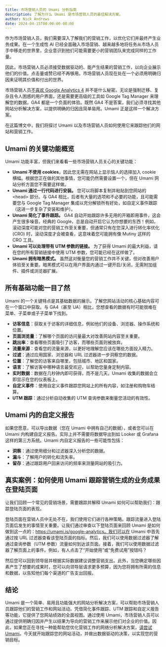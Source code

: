 ```yaml
---
title: 市场营销人员的 Umami 分析指南
description: 了解为什么 Umami 是市场营销人员的最佳解决方案。
author: Nick Andrews
date: 2024-04-15T00:00:00-08:00
---
```


作为市场营销人员，我们需要深入了解我们的营销工作，以优化它们并最终产生业务成果。在一个生成性 AI 已经全面融入市场营销、越来越多地将任务从市场人员手中移走的世界里，企业意识到他们可能需要更小的营销团队来完成同样的工作量。

因此，市场营销人员必须接受数据驱动的、能产生结果的营销工作，以向企业展示他们的价值。点击量或赞已经不再够用。市场营销人员现在处在一个必须用明确归因来证明其价值和付出的世界。

市场营销人员[不喜欢 Google Analytics 4](https://searchengineland.com/google-analytics-4-we-hate-428942) 并不是什么秘密。无论是强制迁移、复杂且令人困惑的用户界面，还是需要更高级的工具如 Google Tag Manager 来理解您的数据，GA4 都是一个负面的体验。既然 GA4 不是答案，我们必须寻找其他网站分析解决方案，以提供明确的归因且简单易用。Umami 正是这样一个解决方案。

在这篇博文中，我们将探讨 Umami 以及市场营销人员如何使用它来跟踪他们的网站和营销工作。

## Umami 的关键功能概览

Umami 功能丰富，但我们来看看一些市场营销人员关心的关键功能：

- **Umami 不使用 cookies**，因此您无需在网站上显示恼人的选择加入 cookie 横幅。根据您正在做的其他事情，您可能仍然需要设置一个，但在 Umami 网站分析方面您不需要这样做。
- **Umami 通过一行代码进行安装。** 您可以将脚本复制并粘贴到您网站的 &lt;head&gt; 部分。与 GA4 相比，后者有大量的选项和不必要的功能，且可能需要您与 Google Tag Manager 集成以充分解锁所有好处，如自定义事件跟踪（这进一步复杂了安装和维护）。
- **Umami 简化了事件跟踪。** GA4 自动开始跟踪许多无用的开箱即用事件，这会产生很多噪音。经典的 Google，总是自动开启它认为你想要的东西！例如，滚动深度可能对您的营销工作至关重要，但通常只有在您深入进行转化率优化 (CRO) 时，滚动深度才会被查看，这意味着您可能拥有像 Mutiny 这样的 CRO 工具。
- **Umami 可以处理带有 UTM 参数的链接。** 为了获得 Umami 的最大利益，请在您的所有营销链接中使用 UTM 参数，您可能已经在这样做了。
- **Umami 拥有暗黑模式。** 虽然这对衡量您的营销工作并不关键，但对改善用户体验至关重要。暗黑模式可以在用户界面内通过一键开启/关闭，无需附加组件、插件或浏览器扩展。

## 所有基础功能一目了然

Umami 的一个关键特点是其基础数据的展示。了解您网站活动的核心基础内容可在一个窗口中获取。与 GA4（甚至 UA）相比，您想查看的数据有时可能很难在菜单、子菜单或子子菜单下找到。

- **访客信息**：获取关于访客的详细信息，例如他们的设备、浏览器、操作系统和位置。
- **页面浏览量**：了解哪个页面的访问量最大对改善网站内容至关重要。
- **跳出率**：查看哪些页面吸引了访客，而哪些页面则被放弃。
- **流量来源**：查看您的流量来源，以更好地理解您应该在哪些方面投入精力。
- **过滤**：通过应用国家、浏览器和 URL 过滤器进一步洞察您的数据。
- **位置**：了解您的访客来自哪里，包括城市、地区和国家。
- **语言**：了解访客中哪种语言最受欢迎，以帮助您量身定制内容。
- **实时数据**：数据在几秒钟内即可获得，而不是几天。Umami 收集的数据会立即显示在您的仪表板上。
- **自定义事件**：使用自定义事件跟踪您网站上的所有内容，如注册和购物车结算。
- **UTM 跟踪**：通过分析自动收集的 UTM 查询参数来衡量您活动的有效性。

## Umami 内的自定义报告

如果您愿意，可以导出数据（您在 Umami 中拥有自己的数据），或者您可以在 Umami 内构建自定义报告。实际上并不需要将数据导出到如 Looker 或 Grafana 这样的第三方系统。Umami 内自定义报告的一些可能性包括：

- **洞察**：通过使用细分和过滤器深入分析您的数据。
- **漏斗**：了解用户的转化和流失率。
- **留存**：通过跟踪用户回来访问的频率来测量网站的吸引力。

## 真实案例：如何使用 Umami 跟踪营销生成的业务成果在登陆页面

让我们回顾一个常见的营销场景，需要跟踪并解释 Umami 如何可以帮助我们：跟踪登陆页面的表现。

登陆页面在营销人员中无处不在，我们使用它们进行各种策略。跟踪流量进入登陆页面后发生的事情至关重要。让我们通过审查以下登陆页面来回顾 Umami 是如何做到这一点的：https://umami.is/google-analytics。我们可以在 Umami 中首先通过按 URL 过滤器查看该登陆页面的指标。然后，我们可以使用数据过滤器了解通过查询参数（UTM 参数）流量如何到达该页面。接着，我们可以使用数据过滤器了解页面上的事件。例如，有人点击了“开始使用”或“免费试用”按钮吗？

然后您可以回到领导层并根据实际数据建议调整营销支出。此外，当您确定哪些因素产生了想要的成果时，您可以向领导层请求更多预算，因为您将拥有所需的信息和数据，以告知他们每个渠道的广告支出回报。

## 结论

Umami 是一个简单、易用且功能强大的网站分析解决方案，可以帮助市场营销人员跟踪他们的营销工作和网站活动。凭借简化事件跟踪、UTM 跟踪和自定义报告等功能，它提供了您网站绩效的全面视图。通过使用 Umami，市场营销人员可以通过提供明确归因并产生以结果为导向的营销工作来展示他们对企业的价值。因此，如果您正在寻找一种能帮助您优化营销工作的网络分析解决方案，[请尝试 Umami](https://cloud.umami.is/signup?utm_source=umami-internal&utm_medium=blog&utm_campaign=marketers-guide-to-umami-analytics)。今天就开始跟踪您的网站活动，并做出数据驱动的决策，以实现您的营销目标。